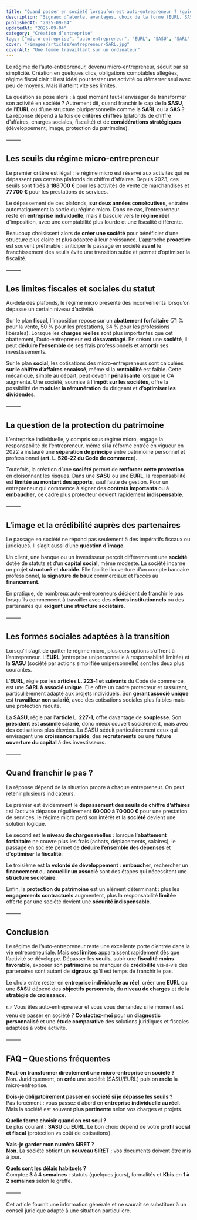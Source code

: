 ```yaml
---
title: "Quand passer en société lorsqu’on est auto‑entrepreneur ? (guide 2025)"
description: "Signaux d’alerte, avantages, choix de la forme (EURL, SASU, SARL, SAS), étapes juridiques, coûts et délais pour quitter la micro‑entreprise."
publishedAt: "2025-09-04"
updatedAt: "2025-09-04"
category: "Création d’entreprise"
tags: ["micro-entreprise", "auto-entrepreneur", "EURL", "SASU", "SARL", "SAS", "passage en société"]
cover: "/images/articles/entrepreneur-SARL.jpg"
coverAlt: "Une femme travaillant sur un ordinateur"
---
```




Le régime de l’auto‑entrepreneur, devenu micro‑entrepreneur, séduit par sa simplicité. Création en quelques clics, obligations comptables allégées, régime fiscal clair : il est idéal pour tester une activité ou démarrer seul avec peu de moyens. Mais il atteint vite ses limites.

La question se pose alors : à quel moment faut‑il envisager de transformer son activité en société ? Autrement dit, quand franchir le cap de la **SASU**, de l’**EURL** ou d’une structure pluripersonnelle comme la **SARL** ou la **SAS** ? La réponse dépend à la fois de **critères chiffrés** (plafonds de chiffre d’affaires, charges sociales, fiscalité) et de **considérations stratégiques** (développement, image, protection du patrimoine).

⸻

## Les seuils du régime micro‑entrepreneur

Le premier critère est légal : le régime micro est réservé aux activités qui ne dépassent pas certains plafonds de chiffre d’affaires. Depuis 2023, ces seuils sont fixés à **188 700 €** pour les activités de vente de marchandises et **77 700 €** pour les prestations de services.

Le dépassement de ces plafonds, **sur deux années consécutives**, entraîne automatiquement la sortie du régime micro. Dans ce cas, l’entrepreneur reste en **entreprise individuelle**, mais il bascule vers le **régime réel** d’imposition, avec une comptabilité plus lourde et une fiscalité différente.

Beaucoup choisissent alors de **créer une société** pour bénéficier d’une structure plus claire et plus adaptée à leur croissance. L’approche **proactive** est souvent préférable : anticiper le passage en société **avant** le franchissement des seuils évite une transition subie et permet d’optimiser la fiscalité.

⸻

## Les limites fiscales et sociales du statut

Au‑delà des plafonds, le régime micro présente des inconvénients lorsqu’on dépasse un certain niveau d’activité.

Sur le plan **fiscal**, l’imposition repose sur un **abattement forfaitaire** (71 % pour la vente, 50 % pour les prestations, 34 % pour les professions libérales). Lorsque les **charges réelles** sont plus importantes que cet abattement, l’auto‑entrepreneur est **désavantagé**. En créant une **société**, il peut **déduire l’ensemble** de ses frais professionnels et **amortir** ses investissements.

Sur le plan **social**, les cotisations des micro‑entrepreneurs sont calculées **sur le chiffre d’affaires encaissé**, même si la **rentabilité** est faible. Cette mécanique, simple au départ, peut devenir **pénalisante** lorsque le CA augmente. Une société, soumise à l’**impôt sur les sociétés**, offre la possibilité de **moduler la rémunération** du dirigeant et **d’optimiser les dividendes**.

⸻

## La question de la protection du patrimoine

L’entreprise individuelle, y compris sous régime micro, engage la responsabilité de l’entrepreneur, même si la réforme entrée en vigueur en 2022 a instauré une **séparation de principe** entre patrimoine personnel et professionnel (**art. L. 526‑22 du Code de commerce**).

Toutefois, la création d’une **société** permet de **renforcer cette protection** en cloisonnant les risques. Dans une **SASU** ou une **EURL**, la responsabilité est **limitée au montant des apports**, sauf faute de gestion. Pour un entrepreneur qui commence à signer des **contrats importants** ou à **embaucher**, ce cadre plus protecteur devient rapidement **indispensable**.

⸻

## L’image et la crédibilité auprès des partenaires

Le passage en société ne répond pas seulement à des impératifs fiscaux ou juridiques. Il s’agit aussi d’une **question d’image**.

Un client, une banque ou un investisseur perçoit différemment une **société** dotée de statuts et d’un **capital social**, même modeste. La société incarne un projet **structuré** et **durable**. Elle facilite l’ouverture d’un compte bancaire professionnel, la **signature de baux** commerciaux et l’accès au **financement**.

En pratique, de nombreux auto‑entrepreneurs décident de franchir le pas lorsqu’ils commencent à travailler avec des **clients institutionnels** ou des partenaires qui **exigent une structure sociétaire**.

⸻

## Les formes sociales adaptées à la transition

Lorsqu’il s’agit de quitter le régime micro, plusieurs options s’offrent à l’entrepreneur. L’**EURL** (entreprise unipersonnelle à responsabilité limitée) et la **SASU** (société par actions simplifiée unipersonnelle) sont les deux plus courantes.

L’**EURL**, régie par les **articles L. 223‑1 et suivants** du Code de commerce, est une **SARL à associé unique**. Elle offre un cadre protecteur et rassurant, particulièrement adapté aux projets individuels. Son **gérant associé unique** est **travailleur non salarié**, avec des cotisations sociales plus faibles mais une protection réduite.

La **SASU**, régie par l’**article L. 227‑1**, offre davantage de **souplesse**. Son **président** est **assimilé salarié**, donc mieux couvert socialement, mais avec des cotisations plus élevées. La SASU séduit particulièrement ceux qui envisagent une **croissance rapide**, des **recrutements** ou une **future ouverture du capital** à des investisseurs.

⸻

## Quand franchir le pas ?

La réponse dépend de la situation propre à chaque entrepreneur. On peut retenir plusieurs indicateurs.

Le premier est évidemment le **dépassement des seuils de chiffre d’affaires** : si l’activité dépasse régulièrement **60 000 à 70 000 €** pour une prestation de services, le régime micro perd son intérêt et la **société** devient une solution logique.

Le second est le **niveau de charges réelles** : lorsque l’**abattement forfaitaire** ne couvre plus les frais (achats, déplacements, salaires), le passage en société permet de **déduire l’ensemble des dépenses** et d’**optimiser la fiscalité**.

Le troisième est la **volonté de développement** : **embaucher**, rechercher un **financement** ou **accueillir un associé** sont des étapes qui nécessitent une **structure sociétaire**.

Enfin, la **protection du patrimoine** est un élément déterminant : plus les **engagements contractuels** augmentent, plus la responsabilité **limitée** offerte par une société devient une **sécurité indispensable**.

⸻

## Conclusion

Le régime de l’auto‑entrepreneur reste une excellente porte d’entrée dans la vie entrepreneuriale. Mais ses **limites** apparaissent rapidement dès que l’activité se développe. Dépasser les **seuils**, subir une **fiscalité moins favorable**, exposer son **patrimoine** ou manquer de **crédibilité** vis‑à‑vis des partenaires sont autant de **signaux** qu’il est temps de franchir le pas.

Le choix entre rester en **entreprise individuelle au réel**, créer une **EURL** ou une **SASU** dépend des **objectifs personnels**, du **niveau de charges** et de la **stratégie de croissance**.

👉 Vous êtes auto‑entrepreneur et vous vous demandez si le moment est venu de passer en société ? **Contactez‑moi** pour un **diagnostic personnalisé** et une **étude comparative** des solutions juridiques et fiscales adaptées à votre activité.

⸻

## FAQ – Questions fréquentes

**Peut‑on transformer directement une micro‑entreprise en société ?**  
Non. Juridiquement, on **crée** une société (SASU/EURL) puis on **radie** la micro‑entreprise.

**Dois‑je obligatoirement passer en société si je dépasse les seuils ?**  
Pas forcément : vous passez d’abord en **entreprise individuelle au réel**. Mais la société est souvent **plus pertinente** selon vos charges et projets.

**Quelle forme choisir quand on est seul ?**  
Le plus courant : **SASU** ou **EURL**. Le bon choix dépend de votre **profil social et fiscal** (protection vs coût de cotisations).

**Vais‑je garder mon numéro SIRET ?**  
**Non**. La société obtient un **nouveau SIRET** ; vos documents doivent être mis à jour.

**Quels sont les délais habituels ?**  
Comptez **3 à 4 semaines** : statuts (quelques jours), formalités et **Kbis** en **1 à 2 semaines** selon le greffe.

⸻

Cet article fournit une information générale et ne saurait se substituer à un conseil juridique adapté à une situation particulière.
